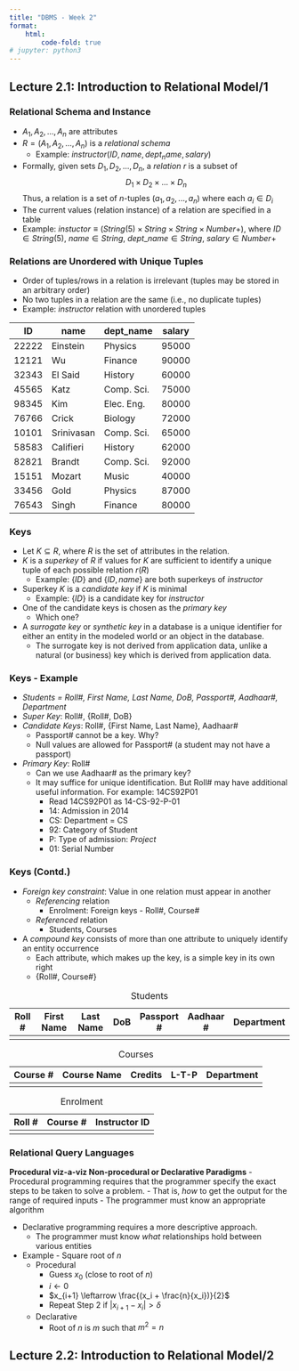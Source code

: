 ```yaml
---
title: "DBMS - Week 2"
format:
    html:    
        code-fold: true
# jupyter: python3
---
```


## Lecture 2.1: Introduction to Relational Model/1

### Relational Schema and Instance

-   $A_{1},A_{2},...,A_{n}$ are attributes
-   $R=(A_{1},A_{2},...,A_{n})$ is a *relational schema*
    -   Example: $instructor(ID, name, dept_name, salary)$
-   Formally, given sets $D_{1},D_{2},...,D_{n}$, a *relation* $r$ is a subset of $$
    D_{1} \times D_{2} \times ... \times D_{n}
    $$ Thus, a relation is a set of $n$-tuples $(a_{1},a_{2},...,a_{n})$ where each $a_{i} \in D_{i}$
-   The current values (relation instance) of a relation are specified in a table
-   Example: $instuctor \equiv (String(5) \times String \times String \times Number+)$, where $ID \in String(5)$, $name \in String$, $dept\_name \in String$, $salary \in Number+$

### Relations are Unordered with Unique Tuples

-   Order of tuples/rows in a relation is irrelevant (tuples may be stored in an arbitrary order)
-   No two tuples in a relation are the same (i.e., no duplicate tuples)
-   Example: *instructor* relation with unordered tuples

| ID    | name       | dept_name  | salary |
|-------|------------|------------|--------|
| 22222 | Einstein   | Physics    | 95000  |
| 12121 | Wu         | Finance    | 90000  |
| 32343 | El Said    | History    | 60000  |
| 45565 | Katz       | Comp. Sci. | 75000  |
| 98345 | Kim        | Elec. Eng. | 80000  |
| 76766 | Crick      | Biology    | 72000  |
| 10101 | Srinivasan | Comp. Sci. | 65000  |
| 58583 | Califieri  | History    | 62000  |
| 82821 | Brandt     | Comp. Sci. | 92000  |
| 15151 | Mozart     | Music      | 40000  |
| 33456 | Gold       | Physics    | 87000  |
| 76543 | Singh      | Finance    | 80000  |

### Keys

-   Let $K \subseteq R$, where $R$ is the set of attributes in the relation.
-   $K$ is a *superkey* of $R$ if values for $K$ are sufficient to identify a unique tuple of each possible relation $r(R)$
    -   Example: $\{ID\}$ and $\{ID, name\}$ are both superkeys of $instructor$
-   Superkey $K$ is a *candidate key* if $K$ is minimal
    -   Example: $\{ID\}$ is a candidate key for $instructor$
-   One of the candidate keys is chosen as the *primary key*
    -   Which one?
-   A *surrogate key* or *synthetic key* in a database is a unique identifier for either an entity in the modeled world or an object in the database.
    -   The surrogate key is not derived from application data, unlike a natural (or business) key which is derived from application data.

### Keys - Example

-   *Students = Roll#, First Name, Last Name, DoB, Passport#, Aadhaar#, Department*
-   *Super Key*: Roll#, {Roll#, DoB}
-   *Candidate Keys*: Roll#, {First Name, Last Name}, Aadhaar#
    -   Passport# cannot be a key. Why?
    -   Null values are allowed for Passport# (a student may not have a passport)
-   *Primary Key*: Roll#
    -   Can we use Aadhaar# as the primary key?
    -   It may suffice for unique identification. But Roll# may have additional useful information. For example: 14CS92P01
        -   Read 14CS92P01 as 14-CS-92-P-01
        -   14: Admission in 2014
        -   CS: Department = CS
        -   92: Category of Student
        -   P: Type of admission: *Project*
        -   01: Serial Number

### Keys (Contd.)

-   *Foreign key constraint*: Value in one relation must appear in another
    -   *Referencing* relation
        -   Enrolment: Foreign keys - Roll#, Course#
    -   *Referenced* relation
        -   Students, Courses
-   A *compound key* consists of more than one attribute to uniquely identify an entity occurrence
    -   Each attribute, which makes up the key, is a simple key in its own right
    -   {Roll#, Course#}


| Roll # | First Name | Last Name | DoB | Passport # | Aadhaar # | Department |
|--------|------------|-----------|-----|------------|-----------|------------|
|        |            |           |     |            |           |            |

: Students


| Course # | Course Name | Credits | L-T-P | Department |
|----------|-------------|---------|-------|------------|
|          |             |         |       |            |

: Courses


| Roll # | Course # | Instructor ID |
|--------|----------|---------------|
|        |          |               |

: Enrolment

### Relational Query Languages

**Procedural viz-a-viz Non-procedural or Declarative Paradigms**
- Procedural programming requires that the programmer specify the exact steps to be taken to solve a problem.
  - That is, *how* to get the output for the range of required inputs
  - The programmer must know an appropriate algorithm

- Declarative programming requires a more descriptive approach.
  - The programmer must know *what* relationships hold between various entities

- Example - Square root of $n$
  - Procedural
    - Guess $x_0$ (close to root of $n$)
    - $i \leftarrow 0$
    - $x_{i+1} \leftarrow \frac{(x_i + \frac{n}{x_i})}{2}$
    - Repeat Step 2 if $|x_{i+1} - x_i| > \delta$
  - Declarative
    - Root of $n$ is $m$ such that $m^2 = n$

## Lecture 2.2: Introduction to Relational Model/2